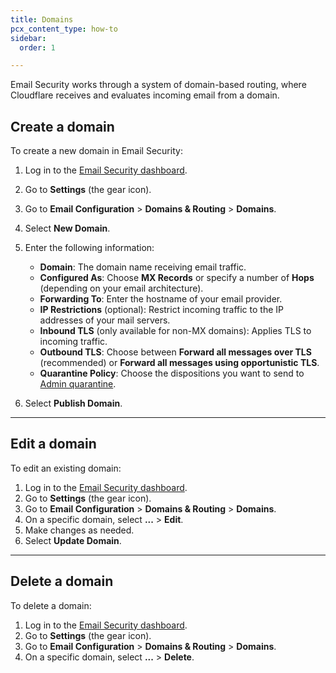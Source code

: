 ```yaml
---
title: Domains
pcx_content_type: how-to
sidebar:
  order: 1

---
```



Email Security works through a system of domain-based routing, where Cloudflare receives and evaluates incoming email from a domain.

## Create a domain

To create a new domain in Email Security:

1. Log in to the [Email Security dashboard](https://horizon.area1security.com/).

2. Go to **Settings** (the gear icon).

3. Go to **Email Configuration** > **Domains & Routing** > **Domains**.

4. Select **New Domain**.

5. Enter the following information:

   * **Domain**: The domain name receiving email traffic.
   * **Configured As**: Choose **MX Records** or specify a number of **Hops** (depending on your email architecture).
   * **Forwarding To**: Enter the hostname of your email provider.
   * **IP Restrictions** (optional): Restrict incoming traffic to the IP addresses of your mail servers.
   * **Inbound TLS** (only available for non-MX domains): Applies TLS to incoming traffic.
   * **Outbound TLS**: Choose between **Forward all messages over TLS** (recommended) or **Forward all messages using opportunistic TLS**.
   * **Quarantine Policy**: Choose the <GlossaryTooltip term="disposition" link="/email-security/reference/dispositions-and-attributes/">dispositions</GlossaryTooltip> you want to send to [Admin quarantine](/email-security/email-configuration/admin-quarantine/).

6. Select **Publish Domain**.

***

## Edit a domain

To edit an existing domain:

1. Log in to the [Email Security dashboard](https://horizon.area1security.com/).
2. Go to **Settings** (the gear icon).
3. Go to **Email Configuration** > **Domains & Routing** > **Domains**.
4. On a specific domain, select **...** > **Edit**.
5. Make changes as needed.
6. Select **Update Domain**.

***

## Delete a domain

To delete a domain:

1. Log in to the [Email Security dashboard](https://horizon.area1security.com/).
2. Go to **Settings** (the gear icon).
3. Go to **Email Configuration** > **Domains & Routing** > **Domains**.
4. On a specific domain, select **...** > **Delete**.
